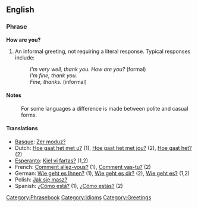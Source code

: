 ==English==

===Phrase===
'''How are you?'''

# An informal greeting, not requiring a literal response.  Typical responses include:
#: ''I'm very well, thank you. How are you?'' (formal)
#: ''I'm fine, thank you.''
#: ''Fine, thanks.'' (informal)

====Notes====
:For some languages a difference is made between polite and casual forms.

====Translations====
*[[Basque]]: [[Zer moduz?]]
*Dutch: [[Hoe gaat het met u?]] (1), [[Hoe gaat het met jou?]] (2), [[Hoe gaat het?]] (2)
*[[Esperanto]]: [[Kiel vi fartas?]] (1,2)
*French: [[Comment allez-vous?]] (1), [[Comment vas-tu?]] (2)
*German: [[Wie geht es Ihnen?]] (1), [[Wie geht es dir?]] (2), [[Wie geht es?]] (1,2)
*Polish: [[Jak się masz?]]
*Spanish: [[¿Cómo está?]] (1), [[¿Cómo estás?]] (2)

[[Category:Phrasebook]]
[[Category:Idioms]]
[[Category:Greetings]]